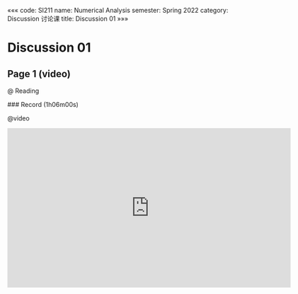 «««
code: SI211
name: Numerical Analysis
semester: Spring 2022
category: Discussion 讨论课
title: Discussion 01
»»»

# Discussion 01

## Page 1 (video)

@ Reading

<div class="markdown-body">
### Record (1h06m00s)
</div>

@video

<iframe src="https://sbfull.com/e/skw955opo7nu.html" frameborder=0 marginwidth=0 marginheight=0 scrolling=no width=640 height=360 allowfullscreen></iframe>


